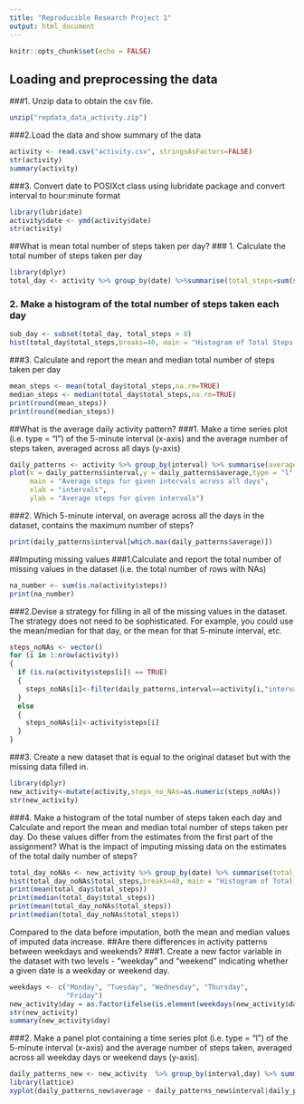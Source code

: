 ---
title: "Reproducible Research Project 1"
output: html_document
---

```{r setup, include=FALSE}
knitr::opts_chunk$set(echo = FALSE)
```

## Loading and preprocessing the data

###1. Unzip data to obtain the csv file.
```{r}
unzip("repdata_data_activity.zip")
```

###2.Load the data and show summary of the data
```{r}
activity <- read.csv("activity.csv", stringsAsFactors=FALSE)
str(activity)
summary(activity)
```
###3. Convert date to POSIXct class using lubridate package and convert interval to hour:minute format
```{r}
library(lubridate)
activity$date <- ymd(activity$date)
str(activity)
```
##What is mean total number of steps taken per day?
### 1. Calculate the total number of steps taken per day
```{r}
library(dplyr)
total_day <- activity %>% group_by(date) %>%summarise(total_steps=sum(steps,na.rm=TRUE)) %>% print
```
### 2. Make a histogram of the total number of steps taken each day
```{r}
sub_day <- subset(total_day, total_steps > 0)
hist(total_day$total_steps,breaks=40, main = "Histogram of Total Steps per Day", xlab = "Total steps per day")

```

###3. Calculate and report the mean and median total number of steps taken per day
```{r}
mean_steps <- mean(total_day$total_steps,na.rm=TRUE)
median_steps <- median(total_day$total_steps,na.rm=TRUE)
print(round(mean_steps))
print(round(median_steps))
```
##What is the average daily activity pattern?
###1. Make a time series plot (i.e. type = "l") of the 5-minute interval (x-axis) and the average number of steps taken, averaged across all days (y-axis)
```{r}
daily_patterns <- activity %>% group_by(interval) %>% summarise(average=mean(steps,na.rm=TRUE))
plot(x = daily_patterns$interval,y = daily_patterns$average,type = "l",
     main = "Average steps for given intervals across all days",
     xlab = "intervals",
     ylab = "Average steps for given intervals")

```

###2. Which 5-minute interval, on average across all the days in the dataset, contains the maximum number of steps?
```{r}
print(daily_patterns$interval[which.max(daily_patterns$average)])
```
##Imputing missing values
###1.Calculate and report the total number of missing values in the dataset (i.e. the total number of rows with NAs)
```{r}
na_number <- sum(is.na(activity$steps))
print(na_number)
```
###2.Devise a strategy for filling in all of the missing values in the dataset. The strategy does not need to be sophisticated. For example, you could use the mean/median for that day, or the mean for that 5-minute interval, etc.

```{r}
steps_noNAs <- vector()
for (i in 1:nrow(activity))
{
  if (is.na(activity$steps[i]) == TRUE)
  {
    steps_noNAs[i]<-filter(daily_patterns,interval==activity[i,"interval"]) %>% select(average)
  }
  else
  {
    steps_noNAs[i]<-activity$steps[i]
  }
}
```
###3. Create a new dataset that is equal to the original dataset but with the missing data filled in.
```{r}
library(dplyr)
new_activity<-mutate(activity,steps_no_NAs=as.numeric(steps_noNAs))
str(new_activity)
```
###4. Make a histogram of the total number of steps taken each day and Calculate and report the mean and median total number of steps taken per day. Do these values differ from the estimates from the first part of the assignment? What is the impact of imputing missing data on the estimates of the total daily number of steps?
```{r}
total_day_noNAs <- new_activity %>% group_by(date) %>% summarise(total_steps=sum(steps_no_NAs))
hist(total_day_noNAs$total_steps,breaks=40, main = "Histogram of Total Steps per Day after inputation", xlab = "Total steps per day")
print(mean(total_day$total_steps))
print(median(total_day$total_steps))
print(mean(total_day_noNAs$total_steps))
print(median(total_day_noNAs$total_steps))
```
Compared to the data before imputation, both the mean and median values of imputed data increase.
##Are there differences in activity patterns between weekdays and weekends?
###1. Create a new factor variable in the dataset with two levels - "weekday" and "weekend" indicating whether a given date is a weekday or weekend day.
```{r}
weekdays <- c("Monday", "Tuesday", "Wednesday", "Thursday", 
              "Friday")
new_activity$day = as.factor(ifelse(is.element(weekdays(new_activity$date),weekdays), "Weekday", "Weekend"))
str(new_activity)
summary(new_activity$day)
```
###2. Make a panel plot containing a time series plot (i.e. type = "l") of the 5-minute interval (x-axis) and the average number of steps taken, averaged across all weekday days or weekend days (y-axis). 
```{r}
daily_patterns_new <- new_activity  %>% group_by(interval,day) %>% summarise(average=mean(steps_no_NAs))
library(lattice)
xyplot(daily_patterns_new$average ~ daily_patterns_new$interval|daily_patterns_new$day, main="Average Steps per Day by Interval",xlab="Interval", ylab="Steps",layout=c(1,2), type="l")
```


